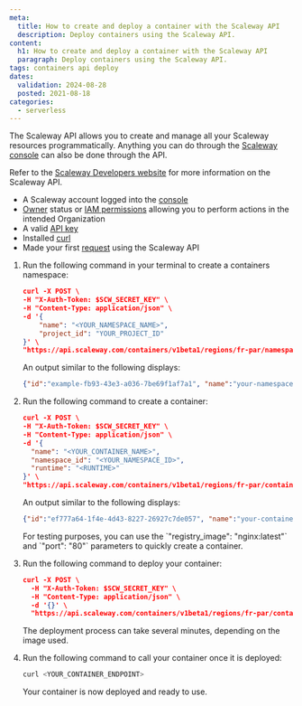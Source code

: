 ```yaml
---
meta:
  title: How to create and deploy a container with the Scaleway API
  description: Deploy containers using the Scaleway API.
content:
  h1: How to create and deploy a container with the Scaleway API
  paragraph: Deploy containers using the Scaleway API.
tags: containers api deploy
dates:
  validation: 2024-08-28
  posted: 2021-08-18
categories:
  - serverless
---
```


The Scaleway API allows you to create and manage all your Scaleway resources programmatically. Anything you can do through the [Scaleway console](https://www.console.scaleway.com) can also be done through the API.

Refer to the [Scaleway Developers website](https://www.scaleway.com/en/developers/api/) for more information on the Scaleway API.

<Macro id="requirements" />

- A Scaleway account logged into the [console](https://console.scaleway.com)
- [Owner](/iam/concepts/#owner) status or [IAM permissions](/iam/concepts/#permission) allowing you to perform actions in the intended Organization
- A valid [API key](/iam/how-to/create-api-keys/)
- Installed [curl](https://curl.se/download.html)
- Made your first [request](https://www.scaleway.com/en/developers/api/#quickstart:-first-request) using the Scaleway API

1. Run the following command in your terminal to create a containers namespace:

    ```json
    curl -X POST \
    -H "X-Auth-Token: $SCW_SECRET_KEY" \
    -H "Content-Type: application/json" \
    -d '{
        "name": "<YOUR_NAMESPACE_NAME>",
        "project_id": "YOUR_PROJECT_ID"
    }' \
    "https://api.scaleway.com/containers/v1beta1/regions/fr-par/namespaces"
    ```

    An output similar to the following displays:

    ```json
    {"id":"example-fb93-43e3-a036-7be69f1af7a1", "name":"your-namespace-name", "environment_variables":{}, "organization_id":"example-776f-4f65-a41e-6c5fc58b4076", "project_id":"example-c162-43f7-bb3e-1182e6f12342", "status":"pending", "registry_namespace_id":"", "error_message":null, "registry_endpoint":"", "description":"", "secret_environment_variables":[], "region":"fr-par"}%  
    ```

2. Run the following command to create a container:

    ```json
    curl -X POST \
    -H "X-Auth-Token: $SCW_SECRET_KEY" \
    -H "Content-Type: application/json" \
    -d '{
      "name": "<YOUR_CONTAINER_NAME>",
      "namespace_id": "<YOUR_NAMESPACE_ID>",
      "runtime": "<RUNTIME>"
    }' \
    "https://api.scaleway.com/containers/v1beta1/regions/fr-par/containers"
    ```

    An output similar to the following displays:

    ```json
    {"id":"ef777a64-1f4e-4d43-8227-26927c7de057", "name":"your-container-name", "namespace_id":"example-fb93-43e3-a036-7be69f1af7a1", "status":"created", "environment_variables":{}, "min_scale":0, "max_scale":5, "runtime":"python310", "memory_limit":256, "cpu_limit":140, "timeout":"300s", "handler":"handler.handle", "error_message":null, "privacy":"public", "description":"", "domain_name":"namespaceg04rnwx-container-example.containers.cnt.fr-par.scw.cloud", "secret_environment_variables":[], "http_option":"enabled", "runtime_message":"", "build_message":null, "region":"fr-par"}% 
    ```

    <Message type="note">
      For testing purposes, you can use the `"registry_image": "nginx:latest"` and `"port": "80"` parameters to quickly create a container.
    </Message>

3. Run the following command to deploy your container:

    ```json
    curl -X POST \
      -H "X-Auth-Token: $SCW_SECRET_KEY" \
      -H "Content-Type: application/json" \
      -d '{}' \
      "https://api.scaleway.com/containers/v1beta1/regions/fr-par/containers/<YOUR_CONTAINER_ID>/deploy"
    ```
    The deployment process can take several minutes, depending on the image used.
4. Run the following command to call your container once it is deployed:

    ```bash
    curl <YOUR_CONTAINER_ENDPOINT>
    ```

    Your container is now deployed and ready to use.